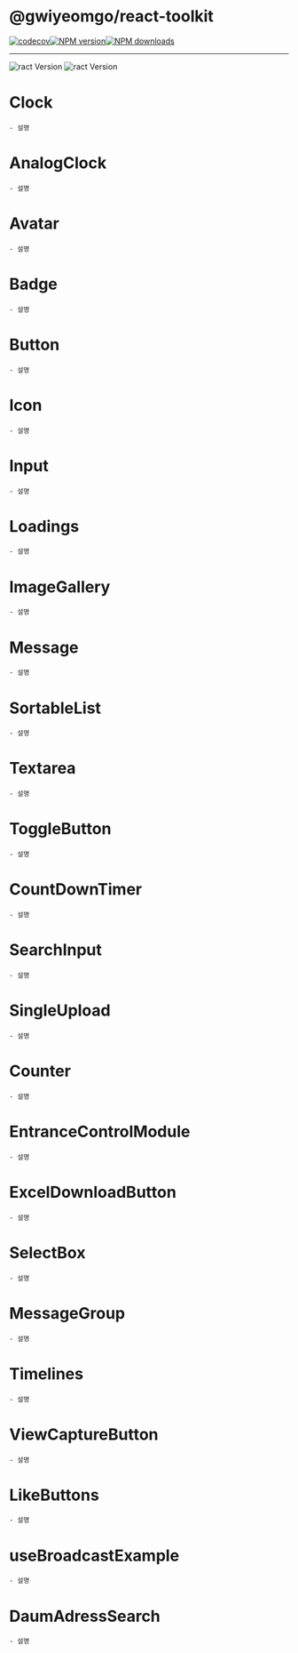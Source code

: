 # @gwiyeomgo/react-toolkit

[![codecov][codecov-image]][codecov-url][![NPM version][npm-image]][npm-url][![NPM downloads][download-image]][download-url]

---

![ract Version](https://img.shields.io/badge/Node.js-18.16.0-blue?logo=Node.js&logoColor=339933)
![ract Version](https://img.shields.io/badge/React-18.2.0-blue?logo=react&logoColor=61DAFB)

[npm-image]: http://img.shields.io/npm/v/@gwiyeomgo/react-toolkit?style=flat-square
[npm-url]: http://npmjs.org/package/@gwiyeomgo/react-toolkit
[codecov-image]: https://img.shields.io/codecov/c/github/gwiyeomgo/react-toolkit/main.svg?style=flat-square
[codecov-url]: https://codecov.io/gh/gwiyeomgo/react-toolkit/branch/main
[download-image]: https://img.shields.io/npm/dm/@gwiyeomgo/react-toolkit?style=flat-square
[download-url]: https://www.npmjs.com/package/@gwiyeomgo/react-toolkit


# Clock

    - 설명

<Canvas of={Clock.Default} />

# AnalogClock

    - 설명

<Canvas of={AnalogClock.Default} />

# Avatar

    - 설명

<Canvas of={Avatar.Default} />

# Badge

    - 설명

<Canvas of={Badge.Default} />
<Canvas of={Badge.BadgeWithText} />
<Canvas of={Badge.BadgeWithNumber} />
<Canvas of={Badge.BadgeWithNumber2} />
<Canvas of={Badge.BadgeWithAvatar} />

# Button

    - 설명

<Canvas of={Button.Default} />
<Canvas of={Button.ButtonWithLoading} />
<Canvas of={Button.ButtonWithDanger} />

# Icon

    - 설명

<Canvas of={Icon.Default} />

# Input

    - 설명

<Canvas of={Input.Default} />

# Loadings

    - 설명

<Canvas of={Loadings.DefaultLoading} />
<Canvas of={Loadings.DottedLoading} />
<Canvas of={Loadings.CustomLoading} />
<Canvas of={Loadings.LoadingTypeLine} />

# ImageGallery

    - 설명

<Canvas of={ImageGallery.Default} />

# Message

    - 설명

<Canvas of={Message.Default} />
<Canvas of={Message.StyledMessage} />

# SortableList

    - 설명

<Canvas of={SortableList.Default} />

# Textarea

    - 설명

<Canvas of={Textarea.Default} />

# ToggleButton

    - 설명

<Canvas of={ToggleButton.Default} />

# CountDownTimer

    - 설명

<Canvas of={CountDownTimer.Default} />
<Canvas of={CountDownTimer.TimerWithSuffix} />
<Canvas of={CountDownTimer.OnlyTimer} />

# SearchInput

    - 설명

<Canvas of={SearchInput.Default} />

# SingleUpload

    - 설명

<Canvas of={SingleUpload.Default} />

# Counter

    - 설명

<Canvas of={Counter.Default} />

# EntranceControlModule

    - 설명

<Canvas of={EntranceControlModule.Default} />

# ExcelDownloadButton

    - 설명

<Canvas of={ExcelDownloadButton.Default} />

# SelectBox

    - 설명

<Canvas of={SelectBox.Default} />

# MessageGroup

    - 설명

<Canvas of={MessageGroup.Default} />

# Timelines

    - 설명

<Canvas of={Timelines.Default} />

# ViewCaptureButton

    - 설명

<Canvas of={ViewCaptureButton.Default} />

# LikeButtons

    - 설명

<Canvas of={LikeButtons.Default} />

# useBroadcastExample

    - 설명

<Canvas of={BroadcastExample.Default} />

# DaumAdressSearch

    - 설명

<Canvas of={DaumAdressSearch.Default} />
